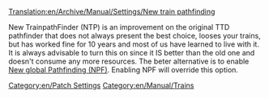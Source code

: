 [[Translation:en/Archive/Manual/Settings/New train pathfinding]]
[[Category:en/Patch Settings]]
[[Category:en/Manual/Trains]]

New TrainpathFinder (NTP) is an improvement on the original TTD pathfinder that does not always present the best choice, looses your trains, but has worked fine for 10 years and most of us have learned to live with it. It is always advisable to turn this on since it IS better than the old one and doesn't consume any more resources. The beter alternative is to enable [[en/Archive/Manual/Settings/New global pathfinding|New global Pathfinding (NPF)]].  Enabling NPF will override this option.